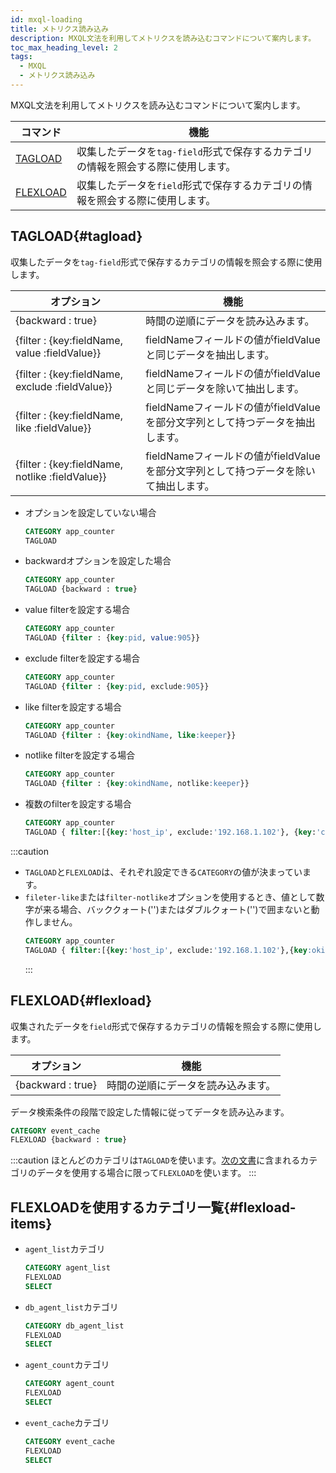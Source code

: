 ```yaml
---
id: mxql-loading
title: メトリクス読み込み
description: MXQL文法を利用してメトリクスを読み込むコマンドについて案内します。
toc_max_heading_level: 2
tags:
  - MXQL
  - メトリクス読み込み
---
```


MXQL文法を利用してメトリクスを読み込むコマンドについて案内します。

| コマンド                  | 機能                                                                                |
| --------------------- | --------------------------------------------------------------------------------- |
| [TAGLOAD](#tagload)   | 収集したデータを`tag-field`形式で保存するカテゴリの情報を照会する際に使用します。                                    |
| [FLEXLOAD](#flexload) | 収集したデータを`field`形式で保存するカテゴリの情報を照会する際に使用します。                                        |

## TAGLOAD{#tagload}

収集したデータを`tag-field`形式で保存するカテゴリの情報を照会する際に使用します。

| オプション                                           | 機能                                                  |
| ----------------------------------------------- | --------------------------------------------------- |
| {backward : true}                               | 時間の逆順にデータを読み込みます。                                   |
| {filter : {key:fieldName, value :fieldValue}}   | fieldNameフィールドの値がfieldValueと同じデータを抽出します。            |
| {filter : {key:fieldName, exclude :fieldValue}} | fieldNameフィールドの値がfieldValueと同じデータを除いて抽出します。         |
| {filter : {key:fieldName, like :fieldValue}}    | fieldNameフィールドの値がfieldValueを部分文字列として持つデータを抽出します。    |
| {filter : {key:fieldName, notlike :fieldValue}} | fieldNameフィールドの値がfieldValueを部分文字列として持つデータを除いて抽出します。 |

-   オプションを設定していない場合

    ```sql
    CATEGORY app_counter
    TAGLOAD
    ```

-   backwardオプションを設定した場合

    ```sql
    CATEGORY app_counter
    TAGLOAD {backward : true}
    ```

-   value filterを設定する場合

    ```sql
    CATEGORY app_counter
    TAGLOAD {filter : {key:pid, value:905}}
    ```

-   exclude filterを設定する場合

    ```sql
    CATEGORY app_counter
    TAGLOAD {filter : {key:pid, exclude:905}}
    ```

-   like filterを設定する場合

    ```sql
    CATEGORY app_counter
    TAGLOAD {filter : {key:okindName, like:keeper}}
    ```

-   notlike filterを設定する場合

    ```sql
    CATEGORY app_counter
    TAGLOAD {filter : {key:okindName, notlike:keeper}}
    ```

-   複数のfilterを設定する場合

    ```sql
    CATEGORY app_counter
    TAGLOAD { filter:[{key:'host_ip', exclude:'192.168.1.102'}, {key:'container', like:'gateway'}] }
    ```

:::caution

-   `TAGLOAD`と`FLEXLOAD`は、それぞれ設定できる`CATEGORY`の値が決まっています。
-   `fileter-like`または`filter-notlike`オプションを使用するとき、値として数字が来る場合、バッククォート('')またはダブルクォート('')で囲まないと動作しません。
    ```sql
    CATEGORY app_counter
    TAGLOAD { filter:[{key:'host_ip', exclude:'192.168.1.102'},{key:okindName, like:"1"}] }
    ```
    :::

## FLEXLOAD{#flexload}

収集されたデータを`field`形式で保存するカテゴリの情報を照会する際に使用します。

| オプション              | 機能                               |
| ------------------ | -------------------------------- |
| {backward : true}  | 時間の逆順にデータを読み込みます。                |

データ検索条件の段階で設定した情報に従ってデータを読み込みます。

```sql
CATEGORY event_cache
FLEXLOAD {backward : true}
```

:::caution
ほとんどのカテゴリは`TAGLOAD`を使います。[次の文書](#flexload-items)に含まれるカテゴリのデータを使用する場合に限って`FLEXLOAD`を使います。
:::

## FLEXLOADを使用するカテゴリ一覧{#flexload-items}

-   `agent_list`カテゴリ

    ```sql
    CATEGORY agent_list
    FLEXLOAD
    SELECT
    ```

-   `db_agent_list`カテゴリ

    ```sql
    CATEGORY db_agent_list
    FLEXLOAD
    SELECT
    ```

-   `agent_count`カテゴリ

    ```sql
    CATEGORY agent_count
    FLEXLOAD
    SELECT
    ```

-   `event_cache`カテゴリ 

    ```sql
    CATEGORY event_cache
    FLEXLOAD
    SELECT
    ```
